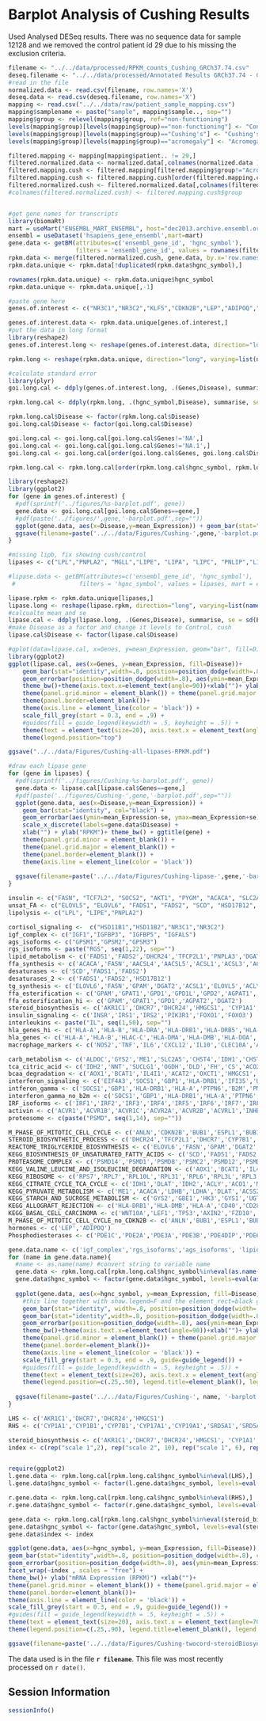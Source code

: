 Barplot Analysis of Cushing Results
=======================================

Used Analysed DESeq results.  There was no sequence data for sample 12128 and we removed the control patient id 29 due to his missing the exclusion criteria.

```r
filename <- "../../data/processed/RPKM_counts_Cushing_GRCh37.74.csv"
deseq.filename <- "../../data/processed/Annotated Results GRCh37.74 - Cushing.csv"
#read in the file
normalized.data <- read.csv(filename, row.names='X')
deseq.data <- read.csv(deseq.filename, row.names='X')
mapping <- read.csv("../../data/raw/patient_sample_mapping.csv")
mapping$samplename <- paste("sample", mapping$sample.., sep="")
mapping$group <- relevel(mapping$group, ref="non-functioning")
levels(mapping$group)[levels(mapping$group)=="non-functioning"] <- "Control"
levels(mapping$group)[levels(mapping$group)=="Cushing's"] <- "Cushing's"
levels(mapping$group)[levels(mapping$group)=="acromegaly"] <- "Acromegaly"

filtered.mapping <- mapping[mapping$patient.. != 29,]
filtered.normalized.data <- normalized.data[,colnames(normalized.data ) %in% filtered.mapping$samplename]
filtered.mapping.cush <- filtered.mapping[filtered.mapping$group!="Acromegaly",]
filtered.mapping.cush <- filtered.mapping.cush[order(filtered.mapping.cush$group),]
filtered.normalized.cush <- filtered.normalized.data[,colnames(filtered.normalized.data) %in% filtered.mapping.cush$samplename]
#colnames(filtered.normalized.cush) <- filtered.mapping.cush$group


#get gene names for transcripts
library(biomaRt)
mart = useMart("ENSEMBL_MART_ENSEMBL", host="dec2013.archive.ensembl.org")
ensembl = useDataset('hsapiens_gene_ensembl',mart=mart)
gene.data <- getBM(attributes=c('ensembl_gene_id', 'hgnc_symbol'),
                   filters = 'ensembl_gene_id', values = rownames(filtered.normalized.data), mart = ensembl)
rpkm.data <- merge(filtered.normalized.cush, gene.data, by.x='row.names', by.y='ensembl_gene_id') 
rpkm.data.unique <- rpkm.data[!duplicated(rpkm.data$hgnc_symbol),]

rownames(rpkm.data.unique) <- rpkm.data.unique$hgnc_symbol
rpkm.data.unique <- rpkm.data.unique[,-1]

#paste gene here
genes.of.interest <- c("NR3C1","NR3C2","KLF5","CDKN2B","LEP","ADIPOQ","FAM47E-STBD1","STBD1")

genes.of.interest.data <- rpkm.data.unique[genes.of.interest,]
#put the data in long format
library(reshape2)  
genes.of.interest.long <- reshape(genes.of.interest.data, direction="long", varying=list(names(genes.of.interest.data)[1:16]), v.names="Expression", idvar="Genes", timevar="Disease", ids=rownames(genes.of.interest.data), times=c(rep('Control',11),rep("Cushing's",5)))

rpkm.long <- reshape(rpkm.data.unique, direction="long", varying=list(names(rpkm.data.unique)[1:16]), v.names="Expression", idvar="hgnc_symbol", timevar="Disease", ids=rownames(rpkm.data.unique), times=c(rep('Control',11),rep("Cushing's",5)))

#calculate standard error
library(plyr)
goi.long.cal <- ddply(genes.of.interest.long, .(Genes,Disease), summarise, se = sd(Expression, na.rm=T)/sqrt(length(Expression)), mean_Expression = mean(Expression, na.rm=T))

rpkm.long.cal <- ddply(rpkm.long, .(hgnc_symbol,Disease), summarise, se = sd(Expression, na.rm=T)/sqrt(length(Expression)), mean_Expression = mean(Expression, na.rm=T))

rpkm.long.cal$Disease <- factor(rpkm.long.cal$Disease)
goi.long.cal$Disease <- factor(goi.long.cal$Disease)

goi.long.cal <- goi.long.cal[goi.long.cal$Genes!='NA',]
goi.long.cal <- goi.long.cal[goi.long.cal$Genes!='NA.1',]
goi.long.cal <- goi.long.cal[order(goi.long.cal$Genes, goi.long.cal$Disease, decreasing=F),]

rpkm.long.cal <- rpkm.long.cal[order(rpkm.long.cal$hgnc_symbol, rpkm.long.cal$Disease, decreasing=F),]
```

```r
library(reshape2)
library(ggplot2)
for (gene in genes.of.interest) {
  #pdf(sprintf('../figures/%s-barplot.pdf', gene))
  gene.data <- goi.long.cal[goi.long.cal$Genes==gene,]
  #pdf(paste('../figures/',gene,'-barplot.pdf',sep=""))
  ggplot(gene.data, aes(x=Disease,y=mean_Expression)) + geom_bar(stat="identity") + geom_errorbar(aes(ymin=mean_Expression-se, ymax=mean_Expression+se), width=.1) + xlab("") + ylab("mRNA Expression (RPKM)")+ theme_bw() + ggtitle(gene) + theme(panel.grid.minor = element_blank()) + theme(panel.grid.major = element_blank()) + theme(panel.border=element_blank()) + scale_x_discrete(labels=gene.data$Disease) + theme(axis.line = element_line(color = 'black'))+scale_colour_grey(start = 0.5, end = .9)
  ggsave(filename=paste('../../data/Figures/Cushing-',gene,'-barplot.pdf',sep=""))
}

```

```r
#missing lipb, fix showing cush/control
lipases <- c("LPL","PNPLA2", "MGLL","LIPE", "LIPA", "LIPC", "PNLIP","LIPG","CEL","LIPF","LIPH", "DAGLB","DAGLA", "LIPI","LIPN","LIPM","LIPK","LIPJ")

#lipase.data <- getBM(attributes=c('ensembl_gene_id', 'hgnc_symbol'),
 #                  filters = 'hgnc_symbol', values = lipases, mart = ensembl)

lipase.rpkm <- rpkm.data.unique[lipases,]
lipase.long <- reshape(lipase.rpkm, direction="long", varying=list(names(lipase.rpkm)[1:16]), v.names="Expression", idvar="Genes", timevar="Disease", ids=rownames(lipase.rpkm), times=c(rep('Control',11),rep("Cushing's",5)))
#calcualte mean and se
lipase.cal <- ddply(lipase.long, .(Genes,Disease), summarise, se = sd(Expression, na.rm=T)/sqrt(length(Expression)), mean_Expression = mean(Expression, na.rm=T))
#make Disease as a factor and change it levels to Control, cush
lipase.cal$Disease <- factor(lipase.cal$Disease)

#qplot(data=lipase.cal, x=Genes, y=mean_Expression, geom="bar", fill=Disease, position="dodge", stat="identity")
library(ggplot2)
ggplot(lipase.cal, aes(x=Genes, y=mean_Expression, fill=Disease))+
    geom_bar(stat="identity",width=.8, position=position_dodge(width=.8), col="black", show.legend=F) +
    geom_errorbar(position=position_dodge(width=.8), aes(ymin=mean_Expression-se, ymax=mean_Expression+se), width=.2)+
    theme_bw()+theme(axis.text.x=element_text(angle=90))+xlab("")+ ylab("mRNA Expression (RPKM)") +
    theme(panel.grid.minor = element_blank()) + theme(panel.grid.major = element_blank()) + 
    theme(panel.border=element_blank())+ 
    theme(axis.line = element_line(color = 'black')) +
    scale_fill_grey(start = 0.3, end = .9) +
    #guides(fill = guide_legend(keywidth = .5, keyheight = .5)) +
    theme(text = element_text(size=20), axis.text.x = element_text(angle=70,hjust=.5,vjust=.5)) +
    theme(legend.position="top")

ggsave("../../data/Figures/Cushing-all-lipases-RPKM.pdf")

```

```r
#draw each lipase gene
for (gene in lipases) {
  #pdf(sprintf('../figures/Cushing-%s-barplot.pdf', gene))
  gene.data <- lipase.cal[lipase.cal$Genes==gene,]
  #pdf(paste('../figures/Cushing-',gene,'-barplot.pdf',sep=""))
  ggplot(gene.data, aes(x=Disease,y=mean_Expression)) + 
    geom_bar(stat="identity", col="black") + 
    geom_errorbar(aes(ymin=mean_Expression-se, ymax=mean_Expression+se), width=.2) + 
    scale_x_discrete(labels=gene.data$Disease) + 
    xlab("") + ylab("RPKM")+ theme_bw() + ggtitle(gene) + 
    theme(panel.grid.minor = element_blank()) + 
    theme(panel.grid.major = element_blank()) + 
    theme(panel.border=element_blank()) + 
    theme(axis.line = element_line(color = 'black'))
  
  ggsave(filename=paste('../../data/Figures/Cushing-lipase-',gene,'-barplot.pdf',sep=""))
}
```

```r
insulin <- c("FASN", "TCF7L2", "SOCS2", "AKT1", "PYGM", "ACACA", "SLC2A4")
unsat_FA <- c("ELOVL5", "ELOVL6", "FADS1", "FADS2", "SCD", "HSD17B12", "ACOX1", "HADHA", "PECR")
lipolysis <- c("LPL", "LIPE","PNPLA2")

cortisol_signaling <-  c("HSD11B1","HSD11B2","NR3C1","NR3C2")
igf_complex <- c("IGF1","IGFBP3", "IGFBP5", "IGFALS")
ags_isoforms <- c("GPSM1","GPSM2","GPSM3")
rgs_isoforms <- paste("RGS", seq(1,22), sep="")
lipid_metabolism <- c('FADS1','FADS2','DHCR24','TFCP2L1','PNPLA3','DGAT2','DHCR7','PCYT2','CYP7B1','HPGD','PLCE1','IDI1','NPC1L1','PDSS2','AGPAT2')
ffa_synthesis <- c('ACACA','FASN','AACSL4','AACSL5','ACSL1','ACSL3','ACSL4','ELOVL1','ELOVL5','ELOVL6')
desaturases <- c('SCD','FADS1','FADS2')
desaturases_2 <- c('FADS1','FADS2','HSD17B12')
tg_synthesis <- c('ELOVL6','FASN','GPAM','DGAT2','ACSL1','ELOVL5','ACLY','HSD17B12','ACSL4','AGPAT2','SLC25A1','GPD1','ELOVL1','ACSL3','LPIN1','AGPAT3','GK')
ffa_esterification <- c('GPAM','GPAT1','GPD1','GPD1L','GPD2','AGPAT1','AGPAT2','AGPAT3','AGPAT4','AGPAT5','AGPAT6','AGPAT9','LPIN1','LPIN2','LPIN3','DGAT1','DGAT2')
ffa_esterification_hi <- c('GPAM','GPAT1','GPD1','AGPAT2','DGAT2')
steroid_biosynthesis <- c('AKR1C1','DHCR7','DHCR24','HMGCS1', 'CYP1A1','CYP1B1','CYP7B1','CYP17A1','CYP19A1','SRD5A1','SRD5A3', 'NSDHL')
insulin_signaling <- c('INSR','IRS1','IRS2','PIK3R1','FOXO1','FOXO3')
interleukins <- paste("IL", seq(1,50), sep="")
hla_genes_hi <- c('HLA-A','HLA-B','HLA-DRA','HLA-DRB1','HLA-DRB5','HLA-DRB6','HLA-DQA1','HLA-DQB1')
hla_genes <- c('HLA-A','HLA-B','HLAC-C','HLA-DMA','HLA-DMB','HLA-DOA','HLA-DOB','HLA-DPA1','HLA-DPA2','HLA-DPA3','HLA-DPB1','HLA-DPB2','HLA-DPB3','HLA-DRA','HLA-DRB1','HLA-DRB2','HLA-DRB3','HLA-DRB4','HLA-DRB5','HLA-DRB6','HLA-DRB7','HLA-DRB8','HLA-DRB9','HLA-DQA1','HLA-DQA2,','HLA-DQA3','HLA-DQB1','HLA-DQB2','HLA-DQB3','HLA-E','HLA-F','HLA-G')
macrophage_markers <- c('NOS2','TNF','IL6','CXCL12','IL10','CLEC10A','ARG1')

carb_metabolism <- c('ALDOC','GYS2','ME1','SLC2A5','CHST4','IDH1','CHST11','HPSE','SLC25A10','ACLY','PGD','FBP1','ACO1','NNT','XYLT1','ALDOA','CHST8','UGP2','TALDO1','ST3GAL5','GYG2','GFPT1','PDHB','NANP','NEU3','GNS','FUT8','PDK3','FH','PYGB','CHIT1','CSGALNACT2','EPM2A','ACN9','ACO2','GALNT7','CHST2','MPDU1','SDHC')
tca_citric_acid <- c('IDH2','NNT','SUCLG1','OGDH','DLD','FH','CS','ACO2','SDHC','SUCLA2','SDHB','IDH3A')
bcaa_degradation <- c('AOX1','BCAT1','IL4I1','ACAT2','OXCT1','HMGCS1','ALDH9A1','MCCC1','ACAA2','EHHADH','DLD','ECHS1','ALDH3A2','HIBCH','DBT','ACADSB','ACADM','BCKDHB','IVD','HADHA','PCCB')
interferon_signaling <- c('EIF4A3','SOCS1','GBP1','HLA-DRB1','IFI35','UBE2L6','IFNAR2','UBA52','HLA-A','MX1','PTPN6','B2M','RPS27A','TYK2','NUP85','PML','HLA-DQA1','IP6K2','IFIT1','EIF4A2','MX2','NUP35','TRIM25','AAAS','GBP7','IRF6','FLNB','PLCG1','GBP5','IFI27','HERC5','PSMB8','HLA-B','XAF1','ISG15','OASL','IRF1','HLA-F','NCAM1','IFITM3','UBA7','IRF3','IFITM2','HLA-DPB1','IRF4','IFITM1','IRF7','IRF9','HLA-DPA1','HLA-C')
intferon_gamma <- c('SOCS1','GBP1','HLA-DRB1','HLA-A','PTPN6','B2M','PML','HLA-DQA1','GBP7','IRF6','GBP5','HLA-B','OASL','IRF1','HLA-F','NCAM1','IRF3','HLA-DPB1','IRF4','IRF7','IRF9','HLA-DPA1','HLA-C')
interferon_gamma_no_b2m <- c('SOCS1','GBP1','HLA-DRB1','HLA-A','PTPN6','PML','HLA-DQA1','GBP7','IRF6','GBP5','HLA-B','OASL','IRF1','HLA-F','NCAM1','IRF3','HLA-DPB1','IRF4','IRF7','IRF9','HLA-DPA1','HLA-C')
IRF_isoforms <- c('IRF1','IRF2','IRF3','IRF4','IRF5','IRF6','IRF7','IRF8','IRF9')
activin <- c('ACVR1','ACVR1B','ACVR1C','ACVR2A','ACVR2B','ACVRL1','INHBA','INHBB','GREM1')
proteosome <- c(paste("PSMD", seq(1,14), sep=""))

M_PHASE_OF_MITOTIC_CELL_CYCLE <- c('ANLN','CDKN2B','BUB1','ESPL1','BUB1B','TPX2','KIF11','AURKA','ZWINT','NCAPH','TTK','NUSAP1','MAD2L1','KIF2C','UBE2C','CDCA5','KIF15','BIRC5','CENPE','DLGAP5','NDC80','SMC4','PKMYT1','MPHOSPH9','RCC1','MPHOSPH6','EGF','PLK1','NEK6')
STEROID_BIOSYNTHETIC_PROCESS <- c('DHCR24','TFCP2L1','DHCR7','CYP7B1','NPC1L1','CYP19A1','NR0B1')
REACTOME_TRIGLYCERIDE_BIOSYNTHESIS <- c('ELOVL6','FASN','GPAM','DGAT2','ACACA','ACSL1','ELOVL5','ACLY','HSD17B12','ACSL4','AGPAT2','SLC25A1','GPD1','ELOVL1','ACSL3','LPIN1','AGPAT3','GK')
KEGG_BIOSYNTHESIS_OF_UNSATURATED_FATTY_ACIDS <- c('SCD','FADS1','FADS2','ELOVL6','ELOVL5','HSD17B12','PECR','PTPLB','ACOX1')
PROTEASOME_COMPLEX <- c('PSMD14','PSMD1','PSMD8','PSMC2','PSMD12','PSMD2','KIAA0368','PSMD11','PSMD7','PSMD3','PSMC4','PSMC6','ADRM1','PSMD10','PSMC5','PSME3','PSMC3','PSMD13','PSMD5')
KEGG_VALINE_LEUCINE_AND_ISOLEUCINE_DEGRADATION <- c('AOX1','BCAT1','IL4I1','ACAT2','OXCT1','HMGCS1','ALDH9A1','MCCC1','ACAA2','EHHADH','DLD','ECHS1','ALDH3A2','HIBCH','DBT','ACADSB','ACADM','BCKDHB','IVD','HADHA','PCCB')
KEGG_RIBOSOME <- c('RPS7','RPL7','RPL10L','RPL31','RPL6','RPL3L','RPL3','RPL22','RPS4X','RPL36AL','RPL11','RPL23','RPS5','RPL27','RPL37A','RPL28','RPS13','RPS24','RPL15','RPL39','RPLP1','RPS8','RPS3','RPL32','UBA52','RPL35A','RPL35','RPL10A','RPL26L1','RSL24D1','RPS6','RPS3A','RPL18A','RPS27A','RPS15','RPL13A','RPL19','RPL38','RPL30','RPL17','RPL24','RPL27A','RPL21','RPS11','RPS19','RPS29','RPS16','RPL13','RPL34','RPS15A','RPS25','RPL23A','RPL26','RPL36','RPL41','RPL12','RPL8','RPS18','RPS28','RPL37','RPS9','FAU','RPS26','RPL18','RPS21','RPS27')
KEGG_CITRATE_CYCLE_TCA_CYCLE <- c('IDH1','DLAT','IDH2','ACLY','ACO1','MDH1','PC','SUCLG1','OGDH','PDHB','DLD','FH','CS','ACO2','SDHC','PDHA1','SUCLA2')
KEGG_PYRUVATE_METABOLISM <- c('ME1','ACACA','LDHB','LDHA','DLAT','ACSS2','ACAT2','ALDH9A1','MDH1','PC','ACYP2','ACACB','PDHB','ME2','DLD','ALDH3A2')
KEGG_STARCH_AND_SUCROSE_METABOLISM <- c('GYS2','GBE1','HK3','GYS1','UGT2B4','ENPP1','UGP2','PGM1','PYGL','PGM2L1','PYGB','AGL')
KEGG_ALLOGRAFT_REJECTION <- c('HLA-DRB1','HLA-DMB','HLA-A','CD40','CD28','FASLG','HLA-DQA1','CD40LG','HLA-DQB1','PRF1','HLA-B','HLA-F','HLA-E','HLA-DOA','HLA-DPB1','HLA-DRA','HLA-DPA1','HLA-C')
KEGG_BASAL_CELL_CARCINOMA <- c('WNT10A','LEF1','TP53','AXIN2','FZD10','WNT5A','FZD2','WNT9B','AXIN1','FZD3','FZD8','DVL2','PTCH2','WNT2','SMO','WNT3','APC2','WNT10B','WNT11','BMP4','WNT5B','WNT9A','WNT4')
M_PHASE_OF_MITOTIC_CELL_CYCLE_no_CDKN2B <- c('ANLN','BUB1','ESPL1','BUB1B','TPX2','KIF11','AURKA','ZWINT','NCAPH','TTK','NUSAP1','MAD2L1','KIF2C','UBE2C','CDCA5','KIF15','BIRC5','CENPE','DLGAP5','NDC80','SMC4','PKMYT1','MPHOSPH9','RCC1','MPHOSPH6','EGF','PLK1','NEK6')
hormones <- c('LEP','ADIPOQ')
Phosphodiesterases <- c('PDE1C','PDE2A','PDE3A','PDE3B','PDE4DIP','PDE6D','PDE8B')

gene.data.name <- c('igf_complex','rgs_isoforms','ags_isoforms', 'lipid_metabolism', 'tg_synthesis','carb_metabolism','cortisol_signaling','tca_citric_acid', 'bcaa_degradation','interferon_signaling','intferon_gamma','interferon_gamma_no_b2m','IRF_isoforms','activin','M_PHASE_OF_MITOTIC_CELL_CYCLE','STEROID_BIOSYNTHETIC_PROCESS','REACTOME_TRIGLYCERIDE_BIOSYNTHESIS','KEGG_BIOSYNTHESIS_OF_UNSATURATED_FATTY_ACIDS','PROTEASOME_COMPLEX','KEGG_VALINE_LEUCINE_AND_ISOLEUCINE_DEGRADATION','KEGG_RIBOSOME','KEGG_CITRATE_CYCLE_TCA_CYCLE','KEGG_PYRUVATE_METABOLISM','KEGG_STARCH_AND_SUCROSE_METABOLISM','KEGG_ALLOGRAFT_REJECTION','KEGG_BASAL_CELL_CARCINOMA','M_PHASE_OF_MITOTIC_CELL_CYCLE_no_CDKN2B','hormones','ffa_synthesis','desaturases','ffa_esterification','ffa_esterification_hi','lipolysis','steroid_biosynthesis','insulin_signaling','proteosome','interleukins','hla_genes','hla_genes_hi','macrophage_markers','desaturases_2','Phosphodiesterases')
for (name in gene.data.name){
  #name <- as.name(name) #convert string to variable name
  gene.data <- rpkm.long.cal[rpkm.long.cal$hgnc_symbol%in%eval(as.name(name)),]
  gene.data$hgnc_symbol <- factor(gene.data$hgnc_symbol, levels=eval(as.name(name)))
  
  ggplot(gene.data, aes(x=hgnc_symbol, y=mean_Expression, fill=Disease))+ 
    #this line together with show.legend=F and the element_rect=black get rid of the slash in legend box
    geom_bar(stat="identity", width=.8, position=position_dodge(width=.8)) +
    geom_bar(stat="identity",width=.8, position=position_dodge(width=.8), col="black", show.legend=F) +
    geom_errorbar(position=position_dodge(width=.8), aes(ymin=mean_Expression-se, ymax=mean_Expression+se), width=.2)+
    theme_bw()+theme(axis.text.x=element_text(angle=90))+xlab("")+ ylab("mRNA Expression (RPKM)") +
    theme(panel.grid.minor = element_blank()) + theme(panel.grid.major = element_blank()) + 
    theme(panel.border=element_blank())+ 
    theme(axis.line = element_line(color = 'black')) +
    scale_fill_grey(start = 0.3, end = .9, guide=guide_legend()) +
    #guides(fill = guide_legend(keywidth = .5, keyheight = .5)) +
    theme(text = element_text(size=20), axis.text.x = element_text(angle=70,hjust=.5,vjust=.5)) +
    theme(legend.position=c(.25,.90), legend.title=element_blank(), legend.key=element_rect(color="black"))   + ggtitle(name)
    
  ggsave(filename=paste('../../data/Figures/Cushing-', name, '-barplot.pdf',sep=""))
}

```

```r
LHS <- c('AKR1C1','DHCR7','DHCR24','HMGCS1')
RHS <- c('CYP1A1','CYP1B1','CYP7B1','CYP17A1','CYP19A1','SRD5A1','SRD5A3')

steroid_biosynthesis <- c('AKR1C1','DHCR7','DHCR24','HMGCS1', 'CYP1A1','CYP1B1','CYP7B1','CYP17A1','CYP19A1','SRD5A1','SRD5A3')
index <- c(rep("scale 1",2), rep("scale 2", 10), rep("scale 1", 6), rep("scale 2",4))


require(ggplot2)
l.gene.data <- rpkm.long.cal[rpkm.long.cal$hgnc_symbol%in%eval(LHS),]
l.gene.data$hgnc_symbol <- factor(l.gene.data$hgnc_symbol, levels=eval(LHS))

r.gene.data <- rpkm.long.cal[rpkm.long.cal$hgnc_symbol%in%eval(RHS),]
r.gene.data$hgnc_symbol <- factor(r.gene.data$hgnc_symbol, levels=eval(RHS))

gene.data <- rpkm.long.cal[rpkm.long.cal$hgnc_symbol%in%eval(steroid_biosynthesis),]
gene.data$hgnc_symbol <- factor(gene.data$hgnc_symbol, levels=eval(steroid_biosynthesis))
gene.data$index <- index

ggplot(gene.data, aes(x=hgnc_symbol, y=mean_Expression, fill=Disease)) + 
geom_bar(stat="identity",width=.8, position=position_dodge(width=.8), col="black", show.legend=F) + 
geom_errorbar(position=position_dodge(width=.8), aes(ymin=mean_Expression-se, ymax=mean_Expression+se), width=.2)+
facet_wrap(~index , scales = "free") +
theme_bw()+ ylab("mRNA Expression (RPKM)") +xlab("")+
theme(panel.grid.minor = element_blank()) + theme(panel.grid.major = element_blank()) + 
theme(panel.border=element_blank())+ 
theme(axis.line = element_line(color = 'black')) +
scale_fill_grey(start = 0.3, end = .9, guide=guide_legend()) +
#guides(fill = guide_legend(keywidth = .5, keyheight = .5)) +
theme(text = element_text(size=20), axis.text.x = element_text(angle=70,hjust=.5,vjust=.5)) +
theme(legend.position=c(.25,.90), legend.title=element_blank(), legend.key=element_rect(color="black")) 

ggsave(filename=paste('../../data/Figures/Cushing-twocord-steroidBiosyn-barplot.pdf',sep=""))
```



The data used is in the file **`r filename`**.  This file was most recently processed on ```r date()```.


Session Information
---------------------

```r
sessionInfo()
```
